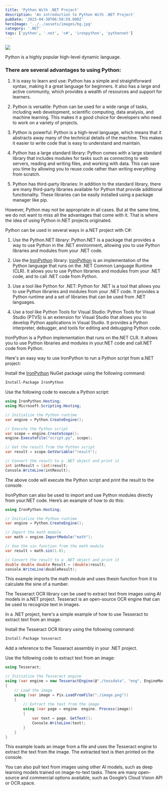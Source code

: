 ```yaml
---
title: 'Python With .NET Project'
description: 'An introduction to Python With .NET Project'
pubDate: '2023-04-30T06:50:59.000Z'
heroImage: '../../assets/images/bg.jpg'
category: '.NET'
tags: ['python', '.net', 'c#', 'ironpython', 'pythonnet']
---
```


![](https://miro.medium.com/v2/resize:fit:4800/format:webp/1*hDK6j9qPF2PpqJkfHi5RHQ.jpeg)

Python is a highly popular high-level dynamic language.

### There are several advantages to using Python:

1. It is easy to learn and use: Python has a simple and straightforward syntax, making it a great language for beginners. It also has a large and active community, which provides a wealth of resources and support for learners.

2. Python is versatile: Python can be used for a wide range of tasks, including web development, scientific computing, data analysis, and machine learning. This makes it a good choice for developers who need to work on a variety of projects.

3. Python is powerful: Python is a high-level language, which means that it abstracts away many of the technical details of the machine. This makes it easier to write code that is easy to understand and maintain.

4. Python has a large standard library: Python comes with a large standard library that includes modules for tasks such as connecting to web servers, reading and writing files, and working with data. This can save you time by allowing you to reuse code rather than writing everything from scratch.

5. Python has third-party libraries: In addition to the standard library, there are many third-party libraries available for Python that provide additional functionality. These libraries can be easily installed using a package manager like pip.

However, Python may not be appropriate in all cases. But at the same time, we do not want to miss all the advantages that come with it. That is where the idea of using Python in.NET projects originated.

Python can be used in several ways in a.NET project with C#:

1. Use the Python.NET library: Python.NET is a package that provides a way to use Python in the .NET environment, allowing you to use Python libraries and modules from your .NET code.

2. Use the [IronPython](https://ironpython.net/) library: [IronPython](https://ironpython.net/) is an implementation of the Python language that runs on the .NET Common Language Runtime (CLR). It allows you to use Python libraries and modules from your .NET code, and to call .NET code from Python.

3. Use a tool like Python for .NET: Python for .NET is a tool that allows you to use Python libraries and modules from your .NET code. It provides a Python runtime and a set of libraries that can be used from .NET languages.

4. Use a tool like Python Tools for Visual Studio: Python Tools for Visual Studio (PTVS) is an extension for Visual Studio that allows you to develop Python applications in Visual Studio. It provides a Python interpreter, debugger, and tools for editing and debugging Python code.

IronPython is a Python implementation that runs on the.NET CLR. It allows you to use Python libraries and modules in your.NET code and call.NET code from Python.

Here's an easy way to use IronPython to run a Python script from a.NET project:

Install the [IronPython](https://ironpython.net) NuGet package using the following command:

```bash
Install-Package IronPython
```

Use the following code to execute a Python script:

```csharp
using IronPython.Hosting;
using Microsoft.Scripting.Hosting;

// Initialize the Python runtime
var engine = Python.CreateEngine();

// Execute the Python script
var scope = engine.CreateScope();
engine.ExecuteFile("script.py", scope);

// Get the result from the Python script
var result = scope.GetVariable("result");

// Convert the result to a .NET object and print it
int intResult = (int)result;
Console.WriteLine(intResult);
```

The above code will execute the Python script and print the result to the console.

IronPython can also be used to import and use Python modules directly from your.NET code. Here’s an example of how to do this:

```csharp
using IronPython.Hosting;

// Initialize the Python runtime
var engine = Python.CreateEngine();

// Import the math module
var math = engine.ImportModule("math");

// Use the sin function from the math module
var result = math.sin(1.0);

// Convert the result to a .NET object and print it
double double double Result = (double)result;
console.WriteLine(doubleResult);
```

This example imports the math module and uses thesin function from it to calculate the sine of a number.

The Tesseract OCR library can be used to extract text from images using AI models in a.NET project. Tesseract is an open-source OCR engine that can be used to recognize text in images.

In a .NET project, here's a simple example of how to use Tesseract to extract text from an image:

Install the Tesseract OCR library using the following command:

```bash
Install-Package tesseract
```

Add a reference to the Tesseract assembly in your .NET project.

Use the following code to extract text from an image:

```csharp
using Tesseract;

// Initialize the Tesseract engine
using (var engine = new TesseractEngine(@"./tessdata", "eng", EngineMode.Default))
{
    // Load the image
    using (var image = Pix.LoadFromFile("./image.png"))
    {
        // Extract the text from the image
        using (var page = engine. engine. Process(image))
        {
            var text = page. GetText();
            Console.WriteLine(text);
        }
    }
}
```

This example loads an image from a file and uses the Tesseract engine to extract the text from the image. The extracted text is then printed on the console.

You can also pull text from images using other AI models, such as deep learning models trained on image-to-text tasks. There are many open-source and commercial options available, such as Google’s Cloud Vision API or OCR.space.
